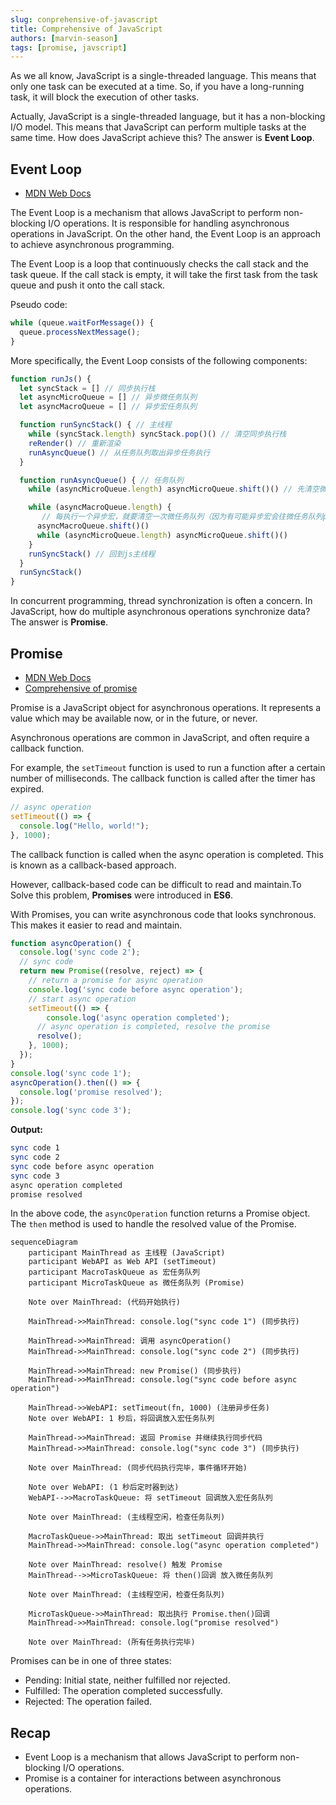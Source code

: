 ```yaml
---
slug: conprehensive-of-javascript
title: Comprehensive of JavaScript
authors: [marvin-season]
tags: [promise, javscript]
---
```


As we all know, JavaScript is a single-threaded language. This means that only one task can be executed at a time.
So, if you have a long-running task, it will block the execution of other tasks.  

Actually, JavaScript is a single-threaded language, but it has a non-blocking I/O model. This means that JavaScript can perform multiple tasks at the same time.
How does JavaScript achieve this? The answer is **Event Loop**.

## Event Loop

- [MDN Web Docs](https://developer.mozilla.org/en-US/docs/Web/JavaScript/Event_loop)

The Event Loop is a mechanism that allows JavaScript to perform non-blocking I/O operations. It is responsible for handling asynchronous operations in JavaScript.
On the other hand, the Event Loop is an approach to achieve asynchronous programming.

The Event Loop is a loop that continuously checks the call stack and the task queue. If the call stack is empty, it will take the first task from the task queue and push it onto the call stack.

Pseudo code:
```javascript
while (queue.waitForMessage()) {
  queue.processNextMessage();
}

```
More specifically, the Event Loop consists of the following components:
```js
function runJs() {
  let syncStack = [] // 同步执行栈
  let asyncMicroQueue = [] // 异步微任务队列
  let asyncMacroQueue = [] // 异步宏任务队列

  function runSyncStack() { // 主线程
    while (syncStack.length) syncStack.pop()() // 清空同步执行栈
    reRender() // 重新渲染
    runAsyncQueue() // 从任务队列取出异步任务执行
  }

  function runAsyncQueue() { // 任务队列
    while (asyncMicroQueue.length) asyncMicroQueue.shift()() // 先清空微任务队列

    while (asyncMacroQueue.length) {
       // 每执行一个异步宏，就要清空一次微任务队列（因为有可能异步宏会往微任务队列push异步微）
      asyncMacroQueue.shift()()
      while (asyncMicroQueue.length) asyncMicroQueue.shift()()
    }
    runSyncStack() // 回到js主线程
  }
  runSyncStack()
}

```

In concurrent programming, thread synchronization is often a concern. 
In JavaScript, how do multiple asynchronous operations synchronize data? The answer is **Promise**.


## Promise
 - [MDN Web Docs](https://developer.mozilla.org/en-US/docs/Web/JavaScript/Reference/Global_Objects/Promise)
 - [Comprehensive of promise](https://medium.com/@PavanCodeCraft/mastering-promises-in-javascript-41a0c9df7473)

Promise is a JavaScript object for asynchronous operations. It represents a value which may be available now, or in the future, or never.

Asynchronous operations are common in JavaScript, and often require a callback function. 

For example, the `setTimeout` function is used to run a function after a certain number of milliseconds. The callback function is called after the timer has expired.

```js
// async operation
setTimeout(() => {
  console.log("Hello, world!");
}, 1000);

```

The callback function is called when the async operation is completed. This is known as a callback-based approach.

However, callback-based code can be difficult to read and maintain.To Solve this problem, **Promises** were introduced in **ES6**.

With Promises, you can write asynchronous code that looks synchronous. This makes it easier to read and maintain.

```js
function asyncOperation() {
  console.log('sync code 2');
  // sync code
  return new Promise((resolve, reject) => {
    // return a promise for async operation
    console.log('sync code before async operation');
    // start async operation
    setTimeout(() => {
        console.log('async operation completed');
      // async operation is completed, resolve the promise
      resolve();
    }, 1000);
  });
}
console.log('sync code 1');
asyncOperation().then(() => {
  console.log('promise resolved');
});
console.log('sync code 3');
```

**Output:**
```sh
sync code 1
sync code 2
sync code before async operation
sync code 3
async operation completed
promise resolved
```
In the above code, the `asyncOperation` function returns a Promise object. The `then` method is used to handle the resolved value of the Promise.

```mermaid
sequenceDiagram
    participant MainThread as 主线程 (JavaScript)
    participant WebAPI as Web API (setTimeout)
    participant MacroTaskQueue as 宏任务队列
    participant MicroTaskQueue as 微任务队列 (Promise)

    Note over MainThread: (代码开始执行)
    
    MainThread->>MainThread: console.log("sync code 1") (同步执行)

    MainThread->>MainThread: 调用 asyncOperation()
    MainThread->>MainThread: console.log("sync code 2") (同步执行)
    
    MainThread->>MainThread: new Promise() (同步执行)
    MainThread->>MainThread: console.log("sync code before async operation")
    
    MainThread->>WebAPI: setTimeout(fn, 1000) (注册异步任务)
    Note over WebAPI: 1 秒后，将回调放入宏任务队列
    
    MainThread->>MainThread: 返回 Promise 并继续执行同步代码
    MainThread->>MainThread: console.log("sync code 3") (同步执行)
    
    Note over MainThread: (同步代码执行完毕，事件循环开始)

    Note over WebAPI: (1 秒后定时器到达)
    WebAPI-->>MacroTaskQueue: 将 setTimeout 回调放入宏任务队列

    Note over MainThread: (主线程空闲，检查任务队列)

    MacroTaskQueue->>MainThread: 取出 setTimeout 回调并执行
    MainThread->>MainThread: console.log("async operation completed")
    
    Note over MainThread: resolve() 触发 Promise
    MainThread-->>MicroTaskQueue: 将 then()回调 放入微任务队列

    Note over MainThread: (主线程空闲，检查任务队列)

    MicroTaskQueue->>MainThread: 取出执行 Promise.then()回调
    MainThread->>MainThread: console.log("promise resolved")

    Note over MainThread: (所有任务执行完毕)
```

Promises can be in one of three states:
- Pending: Initial state, neither fulfilled nor rejected.
- Fulfilled: The operation completed successfully.
- Rejected: The operation failed.

## Recap
- Event Loop is a mechanism that allows JavaScript to perform non-blocking I/O operations.
- Promise is a container for interactions between asynchronous operations.
